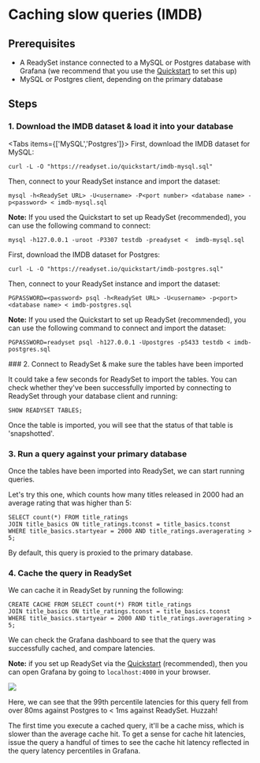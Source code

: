 
# Caching slow queries (IMDB)

## Prerequisites

- A ReadySet instance connected to a MySQL or Postgres database with Grafana (we recommend that you use the [Quickstart](/quickstart) to set this up)
- MySQL or Postgres client, depending on the primary database

## Steps

### 1. Download the IMDB dataset & load it into your database
<Tabs items={['MySQL','Postgres']}>
<Tab>
First, download the IMDB dataset for MySQL:

```
curl -L -O "https://readyset.io/quickstart/imdb-mysql.sql"
```

Then, connect to your ReadySet instance and import the dataset:

```
mysql -h<ReadySet URL> -U<username> -P<port number> <database name> -p<password> < imdb-mysql.sql
```

**Note:** If you used the Quickstart to set up ReadySet (recommended), you can use the following command to connect:

```
mysql -h127.0.0.1 -uroot -P3307 testdb -preadyset <  imdb-mysql.sql
```
</Tab>
<Tab>
First, download the IMDB dataset for Postgres:

```
curl -L -O "https://readyset.io/quickstart/imdb-postgres.sql"
```

Then, connect to your ReadySet instance and import the dataset:

```
PGPASSWORD=<password> psql -h<ReadySet URL> -U<username> -p<port> <database name> < imdb-postgres.sql
```

**Note:** If you used the Quickstart to set up ReadySet (recommended), you can use the following command to connect and import the dataset:

```
PGPASSWORD=readyset psql -h127.0.0.1 -Upostgres -p5433 testdb < imdb-postgres.sql
```
</Tab>
</Tabs>
### 2. Connect to ReadySet & make sure the tables have been imported

It could take a few seconds for ReadySet to import the tables. You can check whether they've been successfully imported by connecting to ReadySet through your database client and running:

```
SHOW READYSET TABLES;
```

Once the table is imported, you will see that the status of that table is 'snapshotted'.

### 3. Run a query against your primary database

Once the tables have been imported into ReadySet, we can start running queries.

Let's try this one, which counts how many titles released in 2000 had an average rating that was higher than 5:

```
SELECT count(*) FROM title_ratings
JOIN title_basics ON title_ratings.tconst = title_basics.tconst
WHERE title_basics.startyear = 2000 AND title_ratings.averagerating > 5;
```

By default, this query is proxied to the primary database.

### 4. Cache the query in ReadySet

We can cache it in ReadySet by running the following:

```
CREATE CACHE FROM SELECT count(*) FROM title_ratings
JOIN title_basics ON title_ratings.tconst = title_basics.tconst
WHERE title_basics.startyear = 2000 AND title_ratings.averagerating > 5;
```

We can check the Grafana dashboard to see that the query was successfully cached, and compare latencies.

**Note:** if you set up ReadySet via the [Quickstart](/quickstart) (recommended), then you can open Grafana by going to `localhost:4000` in your browser.

![](/cachingslowqueries.webp)

Here, we can see that the 99th percentile latencies for this query fell from over 80ms against Postgres to < 1ms against ReadySet. Huzzah!

<Callout type="info">The first time you execute a cached query, it'll be a cache miss, which is slower than the average cache hit. To get a sense for cache hit latencies, issue the query a handful of times to see the cache hit latency reflected in the query latency percentiles in Grafana.</Callout>


